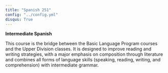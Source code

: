 ```yaml
---
title: "Spanish 251"
config: "../config.yml"
disqus: True
---
```



__Intermediate Spanish__  

This course is the bridge between the Basic Language Program courses and the Upper Division classes. It is designed to improve reading and writing strategies, with a major emphasis on composition through literature and combines all forms of language skills (speaking, reading, writing, and comprehension) with intermediate grammar.
